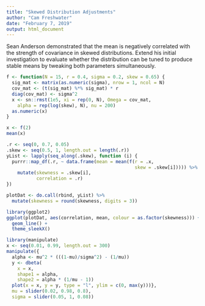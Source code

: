 ```yaml
---
title: "Skewed Distribution Adjustments"
author: "Cam Freshwater"
date: "February 7, 2019"
output: html_document
---
```


Sean Anderson demonstrated that the mean is negatively correlated with the strength of covariance in skewed distributions. Extend his initial investigation to evaluate whether the distribution can be tuned to produce stable means by tweaking both parameters simultaneously.

```r
f <- function(N = 15, r = 0.4, sigma = 0.2, skew = 0.65) {
  sig_mat <- matrix(as.numeric(sigma), nrow = 1, ncol = N)
  cov_mat <- (t(sig_mat) %*% sig_mat) * r
  diag(cov_mat) <- sigma^2
  x <- sn::rmst(1e5, xi = rep(0, N), Omega = cov_mat,
    alpha = rep(log(skew), N), nu = 200)
  as.numeric(x)
}

x <- f(2)
mean(x)

.r <- seq(0, 0.7, 0.05)
.skew <- seq(0.5, 1, length.out = length(.r))
yList <- lapply(seq_along(.skew), function (i) {
  purrr::map_df(.r, ~ data.frame(mean = mean(f(r = .x,
                                               skew = .skew[i])))) %>% 
    mutate(skewness = .skew[i],
           correlation = .r)
})

plotDat <- do.call(rbind, yList) %>% 
  mutate(skewness = round(skewness, digits = 3))

library(ggplot2)
ggplot(plotDat, aes(correlation, mean, colour = as.factor(skewness))) +
  geom_line() +
  theme_sleekX()

```




``` r
library(manipulate)
x <- seq(0.01, 0.99, length.out = 300)
manipulate({
  alpha <- mu^2 * (((1-mu)/sigma^2) - (1/mu))
  y <- dbeta(
    x = x,
    shape1 = alpha,
    shape2 = alpha * (1/mu - 1))
  plot(x = x, y = y, type = "l", ylim = c(0, max(y)))},
  mu = slider(0.02, 0.98, 0.8),
  sigma = slider(0.05, 1, 0.08))
```